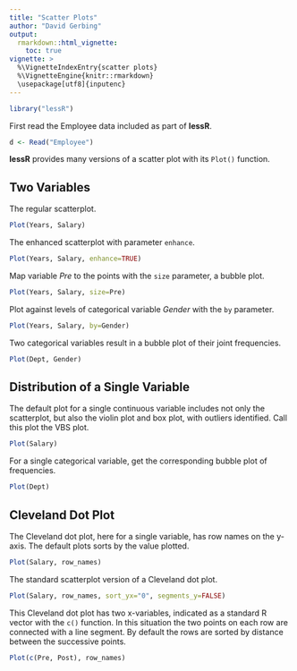 ```yaml
---
title: "Scatter Plots"
author: "David Gerbing"
output: 
  rmarkdown::html_vignette:
    toc: true
vignette: >
  %\VignetteIndexEntry{scatter plots}
  %\VignetteEngine{knitr::rmarkdown}
  \usepackage[utf8]{inputenc}
---
```


```r
library("lessR")
```


First read the Employee data included as part of __lessR__.

```r
d <- Read("Employee")
```

__lessR__ provides many versions of a scatter plot with its `Plot()` function.


## Two Variables

The regular scatterplot.

```r
Plot(Years, Salary)
```


The enhanced scatterplot with parameter `enhance`. 

```r
Plot(Years, Salary, enhance=TRUE)
```


Map variable _Pre_ to the points with the `size` parameter, a bubble plot.

```r
Plot(Years, Salary, size=Pre)
```

Plot against levels of categorical variable _Gender_ with the `by` parameter.

```r
Plot(Years, Salary, by=Gender)
```


Two categorical variables result in a bubble plot of their joint frequencies.

```r
Plot(Dept, Gender)
```


## Distribution of a Single Variable

The default plot for a single continuous variable includes not only the scatterplot, but also the violin plot and box plot, with outliers identified. Call this plot the VBS plot.

```r
Plot(Salary)
```


For a single categorical variable, get the corresponding bubble plot of frequencies.

```r
Plot(Dept)
```


## Cleveland Dot Plot

The Cleveland dot plot, here for a single variable, has row names on the y-axis. The default plots sorts by the value plotted.

```r
Plot(Salary, row_names)
```

The standard scatterplot version of a Cleveland dot plot.

```r
Plot(Salary, row_names, sort_yx="0", segments_y=FALSE)
```

This Cleveland dot plot has two x-variables, indicated as a standard R vector with the `c()` function. In this situation the two points on each row are connected with a line segment. By default the rows are sorted by distance between the successive points.

```r
Plot(c(Pre, Post), row_names)
```


